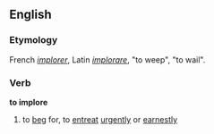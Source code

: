 ==English==
===Etymology===
French ''[[implorer]]'', Latin ''[[implorare]]'', "to weep", "to wail".
===Verb===
'''to implore'''
# to [[beg]] for, to [[entreat]] [[urgent]]ly or [[earnest]]ly